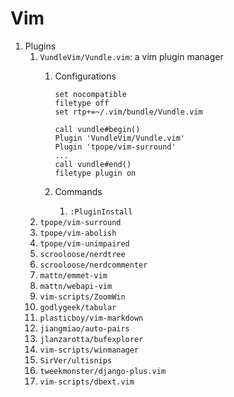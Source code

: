 # Vim

1. Plugins
    1. `VundleVim/Vundle.vim`: a vim plugin manager
        1. Configurations

            ```vim
            set nocompatible
            filetype off
            set rtp+=~/.vim/bundle/Vundle.vim
            
            call vundle#begin()
            Plugin 'VundleVim/Vundle.vim'
            Plugin 'tpope/vim-surround'
            ...
            call vundle#end()
            filetype plugin on
            ```
        2. Commands
            1. `:PluginInstall`
    2. `tpope/vim-surround`
    3. `tpope/vim-abolish`
    4. `tpope/vim-unimpaired`
    5. `scrooloose/nerdtree`
    6. `scrooloose/nerdcommenter`
    7. `mattn/emmet-vim`
    8. `mattn/webapi-vim`
    9. `vim-scripts/ZoomWin`
    10. `godlygeek/tabular`
    11. `plasticboy/vim-markdown`
    12. `jiangmiao/auto-pairs`
    13. `jlanzarotta/bufexplorer`
    14. `vim-scripts/winmanager`
    15. `SirVer/ultisnips`
    16. `tweekmonster/django-plus.vim`
    17. `vim-scripts/dbext.vim`

